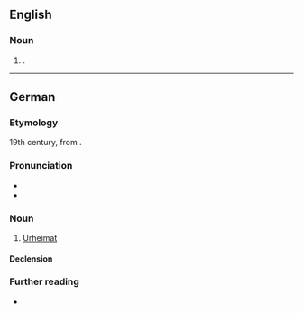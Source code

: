 ==English==

===Noun===
{{en-noun|s|Urheimaten}}

# {{alternative case form of|en|urheimat}}.

----

==German==
{{wikipedia|lang=de}}

===Etymology===
19th century, from {{prefix|de|ur|Heimat|t1=proto-, primitive, original|t2=home, homeland}}.

===Pronunciation===
* {{IPA|de|/ˈʔuːɐ̯ˌhaɪ̯maːt/}}
* {{audio|de|De-Urheimat.ogg|Audio}}

===Noun===
{{de-noun|f||Urheimaten}}

# [[#English|Urheimat]]

====Declension====
{{de-decl-noun-f|en}}

===Further reading===
* {{R:Duden}}